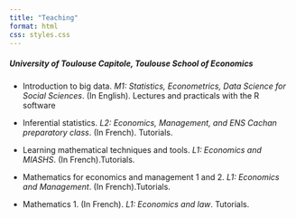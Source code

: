 ```yaml
---
title: "Teaching"
format: html
css: styles.css
---
```


##### University of Toulouse Capitole, Toulouse School of Economics

-   Introduction to big data. *M1: Statistics, Econometrics, Data Science for Social Sciences*. (In English). Lectures and practicals with the R software

-   Inferential statistics. *L2: Economics, Management, and ENS Cachan preparatory class*. (In French). Tutorials.

-   Learning mathematical techniques and tools. *L1: Economics and MIASHS*. (In French).Tutorials.

-   Mathematics for economics and management 1 and 2. *L1: Economics and Management*. (In French).Tutorials.

-   Mathematics 1. (In French). *L1: Economics and law*. Tutorials.

    ## 
